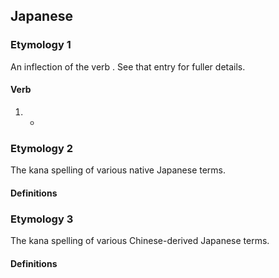 ==Japanese==

===Etymology 1===
An inflection of the verb {{m|ja|いる|tr=iru||to be}}.  See that entry for fuller details.

====Verb====
{{ja-verb form|type=i}}

# {{inflection of|ja|いる||des}}
#* {{quote-song|ja|worklang=ja|title=カワキヲアメク|trans-title=Cry loudly for thirst|date=2019-01-29|author=[[w:Minami (singer)|Minami]]|artist=Minami|format=single|passage=此処'''いたい'''よ|tr=koko '''itai''' yo|t=I '''want to be''' here}}

===Etymology 2===
The kana spelling of various native Japanese terms.

====Definitions====
{{ja-see|痛い|板井}}

===Etymology 3===
The kana spelling of various Chinese-derived Japanese terms.

====Definitions====
{{ja-see-kango|遺体|異体|衣帯|移替}}